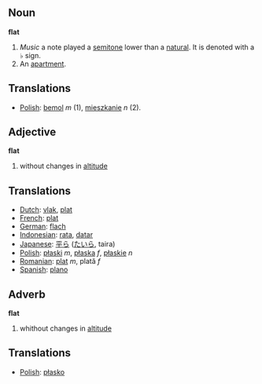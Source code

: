 == Noun==
'''flat'''

# ''Music'' a note played a [[semitone]] lower than a [[natural]].  It is denoted with a &#9837; sign.
# An [[apartment]].

==Translations==
*[[Polish]]: [[bemol]] ''m'' (1), [[mieszkanie]] ''n'' (2).

== Adjective ==
'''flat'''

# without changes in [[altitude]]

== Translations ==
*[[Dutch]]: [[vlak]], [[plat]]
*[[French]]: [[plat]]
*[[German]]: [[flach]]
*[[Indonesian]]: [[rata]], [[datar]]
*[[Japanese]]: [[平ら]] ([[たいら]], taira)
*[[Polish]]: [[płaski]] ''m'', [[płaska]] ''f'', [[płaskie]] ''n''
*[[Romanian]]: [[plat]] ''m'', plată ''f''
*[[Spanish]]: [[plano]]

==Adverb==
'''flat'''

# whithout changes in [[altitude]]

== Translations ==
*[[Polish]]: [[płasko]]